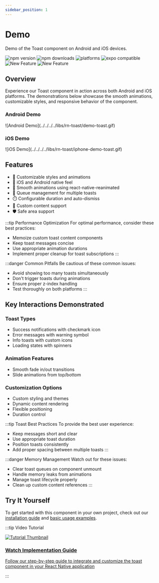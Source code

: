 ```yaml
---
sidebar_position: 1
---
```


# Demo
Demo of the Toast component on Android and iOS devices.

<div style={{ display: 'flex', gap: '8px' }}>
  <img src="https://img.shields.io/npm/v/@masumdev%2Frn-toast" alt="npm version" />
  <img src="https://img.shields.io/npm/dt/@masumdev%2Frn-toast" alt="npm downloads" />
  <img src="https://img.shields.io/badge/platforms-android%20|%20ios-lightgrey.svg" alt="platforms" />
  <img src="https://img.shields.io/badge/Expo-compatible-9cf.svg" alt="expo compatible" />
  <img src="https://img.shields.io/badge/New-2025-brightgreen" alt="New Feature" />
  <img src="https://img.shields.io/badge/New-Custom_Position-brightgreen" alt="New Feature" />
</div>

## Overview

Experience our Toast component in action across both Android and iOS platforms. The demonstrations below showcase the smooth animations, customizable styles, and responsive behavior of the component.

<div style={{ display: 'flex', flexDirection: 'column', gap: '20px', marginBottom: '20px' }}>
  <div style={{ display: 'flex', flexDirection: 'column', alignItems: 'center' }}>
    <h3>Android Demo</h3>
    <div style={{ maxWidth: '300px', width: '100%' }}>
      ![Android Demo](../../../../libs/rn-toast/demo-toast.gif)
    </div>
  </div>
  <div style={{ display: 'flex', flexDirection: 'column', alignItems: 'center' }}>
    <h3>iOS Demo</h3>
    <div style={{ maxWidth: '300px', width: '100%' }}>
      ![iOS Demo](../../../../libs/rn-toast/iphone-demo-toast.gif)
    </div>
  </div>
</div>

## Features

- 🎨 Customizable styles and animations
- 📱 iOS and Android native feel
- 💫 Smooth animations using react-native-reanimated
- 🔄 Queue management for multiple toasts
- ⏱️ Configurable duration and auto-dismiss
- 🎯 Custom content support
- 🛡️ Safe area support

:::tip Performance Optimization
For optimal performance, consider these best practices:
- Memoize custom toast content components
- Keep toast messages concise
- Use appropriate animation durations
- Implement proper cleanup for toast subscriptions
:::

:::danger Common Pitfalls
Be cautious of these common issues:
- Avoid showing too many toasts simultaneously
- Don't trigger toasts during animations
- Ensure proper z-index handling
- Test thoroughly on both platforms
:::

## Key Interactions Demonstrated

### Toast Types
- Success notifications with checkmark icon
- Error messages with warning symbol
- Info toasts with custom icons
- Loading states with spinners

### Animation Features
- Smooth fade in/out transitions
- Slide animations from top/bottom

### Customization Options
- Custom styling and themes
- Dynamic content rendering
- Flexible positioning
- Duration control

:::tip Toast Best Practices
To provide the best user experience:
- Keep messages short and clear
- Use appropriate toast duration
- Position toasts consistently
- Add proper spacing between multiple toasts
:::

:::danger Memory Management
Watch out for these issues:
- Clear toast queues on component unmount
- Handle memory leaks from animations
- Manage toast lifecycle properly
- Clean up custom content references
:::

## Try It Yourself
To get started with this component in your own project, check out our [installation guide](/docs/rn-toast/installation) and [basic usage examples](/docs/rn-toast/basic-usage).

:::tip Video Tutorial
<div style={{ display: 'flex', flexDirection: 'column', marginTop: '20px', marginBottom: '20px' }}>
  <a href="/docs/rn-toast/tutorial#video-tutorial" style={{ textDecoration: 'none' }}>
    <div style={{ textAlign: 'center', padding: '20px', border: '1px solid #e0e0e0', borderRadius: '8px', width: '100%', background: 'rgb(187, 196, 185)' }}>
      <img src="https://img.youtube.com/vi/ytdpXMd1fqU/maxresdefault.jpg" alt="Tutorial Thumbnail" style={{ width: '100%', borderRadius: '4px', marginBottom: '15px' }} />
      <h3 style={{ margin: '0', color: 'rgb(38, 121, 67)' }}>Watch Implementation Guide</h3>
      <p style={{ margin: '10px 0 0', color: 'rgb(51, 54, 51)' }}>Follow our step-by-step guide to integrate and customize the toast component in your React Native application</p>
    </div>
  </a>
</div>
:::